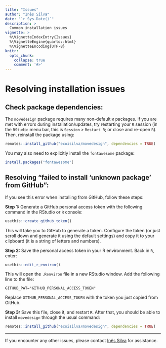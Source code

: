 ```yaml
---
title: "Issues"
author: "Inês Silva"
date: "`r Sys.Date()`"
description: > 
  Common installation issues
vignette: >
  %\VignetteIndexEntry{Issues}
  %\VignetteEngine{quarto::html}
  %\VignetteEncoding{UTF-8}
knitr:
  opts_chunk: 
    collapse: true
    comment: '#>'
---
```


# Resolving installation issues

## Check package dependencies:

The `movedesign` package requires many non-default `R` packages. If you are met with errors during installation/updates, try restarting your `R` session (in the `RStudio` menu bar, this is `Session` \> `Restart R`; or close and re-open `R`). Then, reinstall the package using:

``` r
remotes::install_github("ecoisilva/movedesign", dependencies = TRUE) 
```

You may also need to explicitly install the `fontawesome` package:

``` r
install.packages("fontawesome")
```

## Resolving "failed to install 'unknown package' from GitHub":

If you see this error when installing from GitHub, follow these steps:

**Step 1:** Generate a GitHub personal access token with the following command in the RStudio or `R` console:

``` r
usethis::create_github_token()
```

This will take you to GitHub to generate a token. Configure the token (or just scroll down and generate it using the default settings) and copy it to your clipboard (it is a string of letters and numbers).

**Step 2:** Save the personal access token in your R environment. Back in `R`, enter:

``` r
usethis::edit_r_environ()
```

This will open the `.Renviron` file in a new RStudio window. Add the following line to the file:

```         
GITHUB_PAT="GITHUB_PERSONAL_ACCESS_TOKEN"
```

Replace `GITHUB_PERSONAL_ACCESS_TOKEN` with the token you just copied from GitHub.

**Step 3:** Save this file, close it, and restart `R`. After that, you should be able to install `movedesign` through the usual command:

``` r
remotes::install_github("ecoisilva/movedesign", dependencies = TRUE) 
```

------------------------------------------------------------------------

If you encounter any other issues, please contact [Inês Silva](mailto:i.simoes-silva@hzdr.de?subject=%5Bmovedesign%5D) for assistance.

